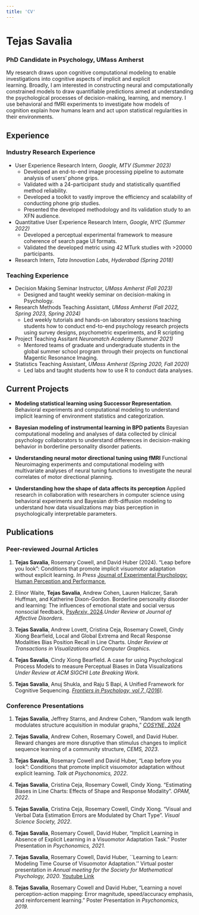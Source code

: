 ```yaml
---
title: 'CV'
---
```

# Tejas Savalia
### PhD Candidate in Psychology, UMass Amherst

My research draws upon cognitive computational modeling to enable
investigations into cognitive aspects of implicit and explicit
learning. Broadly, I am interested in constructing neural and
computationally constrained models to draw quantifiable predictions
aimed at understanding the psychological processes of decision-making,
learning, and memory. I use behavioral and fMRI experiments to
investigate how models of cognition explain how humans learn and act
upon statistical regularities in their environments.

## Experience
### Industry Research Experience
- User Experience Research Intern, *Google, MTV (Summer 2023)*
    - Developed an end-to-end image processing pipeline to automate analysis of users’ phone grips. 
    - Validated with a 24-participant study and statistically quantified method reliability.
    - Developed a toolkit to vastly improve the efficiency and  scalability of conducting phone grip studies.
    - Presented the developed methodology and its validation study to an XFN audience.

- Quantitative User Experience Research Intern, *Google, NYC (Summer 2022)*
    - Developed a perceptual experimental framework to measure coherence of search page UI formats. 
    - Validated the developed metric using 42 MTurk studies with >20000 participants.

- Research Intern, *Tata Innovation Labs, Hyderabad (Spring 2018)*

### Teaching Experience 

- Decision Making Seminar Instructor, *UMass Amherst (Fall 2023)*
    - Designed and taught weekly seminar on decision-making in Psychology. 

- Research Methods Teaching Assistant, *UMass Amherst (Fall 2022, Spring 2023, Spring 2024)*
    - Led weekly tutorials and hands-on laboratory sessions teaching students how to conduct end-to-end psychology research projects using survey designs, psychometric experiments, and R scripting

- Project Teaching Assitant *Neuromatch Academy (Summer 2021)*
    - Mentored teams of graduate and undergraduate students in the global summer school program through their projects on functional Magentic Resonance Imaging.

- Statistics Teaching Assistant, *UMass Amherst (Spring 2020, Fall 2020)*
    - Led labs and taught students how to use R to conduct data analyses.






## Current Projects
-   **Modeling statistical learning using Successor Representation**.
    Behavioral experiments and computational modeling to understand
    implicit learning of environment statistics and categorization.

-   **Bayesian modeling of instrumental learning in BPD patients**
    Bayesian computational modeling and analyses of data collected by
    clinical psychology collaborators to understand differences in
    decision-making behavior in borderline personality disorder
    patients.

-   **Understanding neural motor directional tuning using fMRI**
    Functional Neuroimaging experiments and computational modeling with
    multivariate analyses of neural tuning functions to investigate the
    neural correlates of motor directional planning.

-   **Understanding how the shape of data affects its perception**
    Applied research in collaboration with researchers in computer
    science using behavioral experiments and Bayesian drift-diffusion
    modeling to understand how data visualizations may bias perception
    in psychologically interpretable parameters.

## Publications
### Peer-reviewed Journal Articles
1. **Tejas Savalia**, Rosemary Cowell, and David Huber (2024). “Leap before you look”: Conditions that promote implicit visuomotor adaptation without explicit learning. *In Press* [Journal of Experimental Psychology: Human Perception and Performance ](10.1037/xhp0001210),

2. Elinor Waite, **Tejas Savalia**, Andrew Cohen,  Lauren Haliczer, Sarah Huffman, and Katherine Dixon-Gordon. Borderline personality disorder and learning: The influences of emotional state and social versus nonsocial feedback, [PsyArxiv, 2024](https://osf.io/preprints/psyarxiv/bkyse).*Under Review at Journal of Affective Disorders*.

3. **Tejas Savalia**, Andrew Lovett, Cristina Ceja, Rosemary Cowell, Cindy Xiong Bearfield, Local and Global Extrema and Recall Response Modalities Bias Position Recall in Line Charts. *Under Review at Transactions in Visualizations and Computer Graphics*.

4. **Tejas Savalia**, Cindy Xiong Bearfield. A case for using Psychological Process Models to measure Perceptual Biases in Data Visualizations *Under Review at ACM SIGCHI Late Breaking Work.*
    
5. **Tejas Savalia**, Anuj Shukla, and Raju S Bapi, A Unified Framework for Cognitive Sequencing. [*Frontiers in Psychology,  vol 7, (2016)*](https://www.frontiersin.org/journals/psychology/articles/10.3389/fpsyg.2016.01821/full). 

### Conference Presentations
1. **Tejas Savalia**, Jeffrey Starns, and Andrew Cohen, “Random walk length modulates structure acquisition in modular graphs,” [*COSYNE, 2024*](https://drive.google.com/file/d/1izGciiV_bXzsof3fHTlDrsKn195UB47A/view?usp=drive_link)

2. **Tejas Savalia**, Andrew Cohen, Rosemary Cowell, and David Huber. Reward changes are more disruptive than stimulus changes to implicit sequence learning of a community structure, *CEMS, 2023*.

3. **Tejas Savalia**, Rosemary Cowell and David Huber, "Leap before you look": Conditions that promote implicit visuomotor adaptation without explicit learning. *Talk  at Psychonomics, 2022*.

4. **Tejas Savalia**, Cristina Ceja, Rosemary Cowell, Cindy Xiong. "Estimating Biases in Line Charts: Effects of Shape and Response Modality". *OPAM, 2022*. 

5. **Tejas Savalia**, Cristina Ceja, Rosemary Cowell, Cindy Xiong. "Visual and Verbal Data Estimation Errors are Modulated by Chart Type". *Visual Science Society, 2022*. 

6. **Tejas Savalia**, Rosemary Cowell, David Huber, "Implicit Learning in Absence of Explicit Learning in a Visuomotor Adaptation Task." Poster Presentation in *Psychonomics, 2021.*

7. **Tejas Savalia**, Rosemary Cowell, David Huber, ``Learning to Learn: Modeling Time Course of Visuomotor Adaptation.'' Virtual poster presentation in *Annual meeting for the Society for Mathematical Psychology, 2020*. [Youtube Link](https://www.youtube.com/watch?v=vjP7YCm0bTU)

8. **Tejas Savalia**, Rosemary Cowell and David Huber, "Learning a novel perception-action mapping: Error magnitude, speed/accuracy emphasis, and reinforcement learning."  Poster Presentation in *Psychonomics, 2019.* 




